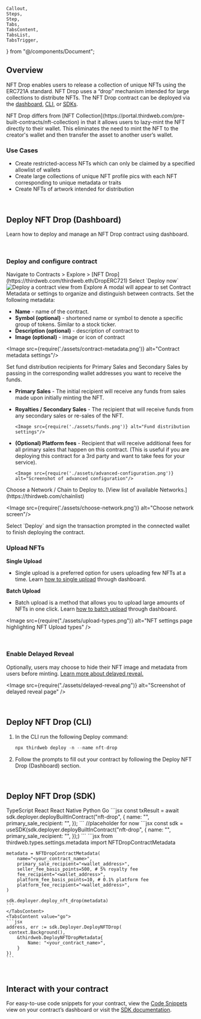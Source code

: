 	Callout,
	Steps,
	Step,
	Tabs,
	TabsContent,
	TabsList,
	TabsTrigger,
} from "@/components/Document";

## Overview

NFT Drop enables users to release a collection of unique NFTs using the ERC721A standard. NFT Drop uses a “drop” mechanism intended for large collections to distribute NFTs. The NFT Drop contract can be deployed via the [dashboard](/pre-built-contracts/nft-drop#deploy-nft-drop-dashboard), [CLI](/pre-built-contracts/nft-drop#deploy-nft-drop-cli), or [SDKs](/pre-built-contracts/nft-drop#deploy-nft-drop-sdk).

<Callout title="NFT Drop vs NFT Collection" variant="info">
	NFT Drop differs from [NFT
	Collection](https://portal.thirdweb.com/pre-built-contracts/nft-collection) in
	that it allows users to lazy-mint the NFT directly to their wallet. This
	eliminates the need to mint the NFT to the creator's wallet and then transfer
	the asset to another user’s wallet.
</Callout>

<br />

### Use Cases

- Create restricted-access NFTs which can only be claimed by a specified allowlist of wallets
- Create large collections of unique NFT profile pics with each NFT corresponding to unique metadata or traits
- Create NFTs of artwork intended for distribution

<br />

## Deploy NFT Drop (Dashboard)

Learn how to deploy and manage an NFT Drop contract using dashboard.

<br />

### Deploy and configure contract

<Steps>
<Step title="Select Contract">
Navigate to Contracts > Explore > [NFT Drop](https://thirdweb.com/thirdweb.eth/DropERC721)
</Step>

<Step title="Deploy">
	Select `Deploy now`
	<Image
		src={require("./assets/deploy-now.png")}
		alt="Deploy a contract view from Explore"
	/>
</Step>

<Step title="Set Metadata">
A modal will appear to set Contract Metadata or settings to organize and distinguish between contracts. Set the following metadata:

- **Name** - name of the contract.
- **Symbol (optional)** - shortened name or symbol to denote a specific group of tokens. Similar to a stock ticker.
- **Description (optional)** - description of contract to
- **Image (optional)** - image or icon of contract

<Image src={require('./assets/contract-metadata.png')} alt="Contract metadata settings"/>
</Step>

<Step title="Fund distribution">
Set fund distribution recipients for Primary Sales and Secondary Sales by passing in the corresponding wallet addresses you want to receive the funds.

- **Primary Sales** - The initial recipient will receive any funds from sales made upon initially minting the NFT.
- **Royalties / Secondary Sales** - The recipient that will receive funds from any secondary sales or re-sales of the NFT.

      <Image src={require('./assets/funds.png')} alt="Fund distribution settings"/>

- **(Optional) Platform fees** - Recipient that will receive additional fees for all primary sales that happen on this contract. (This is useful if you are deploying this contract for a 3rd party and want to take fees for your service).

      <Image src={require('./assets/advanced-configuration.png')} alt="Screenshot of advanced configuration"/>

</Step>

<Step title="Choose network">
Choose a Network / Chain to Deploy to. [View list of available Networks.](https://thirdweb.com/chainlist)

<Image src={require('./assets/choose-network.png')} alt="Choose network screen"/>
</Step>

<Step title="Sign transaction">
	Select `Deploy` and sign the transaction prompted in the connected wallet to
	finish deploying the contract.
</Step>

</Steps>

<br />

### Upload NFTs

**Single Upload**

- Single upload is a preferred option for users uploading few NFTs at a time. Learn [how to single upload](https://portal.thirdweb.com/dashboard/NFTs#single-upload) through dashboard.

**Batch Upload**

- Batch upload is a method that allows you to upload large amounts of NFTs in one click. Learn [how to batch upload](https://portal.thirdweb.com/dashboard/NFTs#batch-upload) through dashboard.

<Image
	src={require("./assets/upload-types.png")}
	alt="NFT settings page highlighting NFT Upload types"
/>

<br />

### Enable Delayed Reveal

Optionally, users may choose to hide their NFT image and metadata from users before minting. [Learn more about delayed reveal.](https://portal.thirdweb.com/dashboard/NFTs#reveal-nfts)

<Image
	src={require("./assets/delayed-reveal.png")}
	alt="Screenshot of delayed reveal page"
/>

<br />

## Deploy NFT Drop (CLI)

1. In the CLI run the following Deploy command:

   ```jsx
   npx thirdweb deploy -n --name nft-drop
   ```

2. Follow the prompts to fill out your contract by following the Deploy NFT Drop (Dashboard) section.

<br />

## Deploy NFT Drop (SDK)

<Tabs defaultValue="account">
	<TabsList>
		<TabsTrigger value="typescript">TypeScript</TabsTrigger>
		<TabsTrigger value="react">React</TabsTrigger>
		<TabsTrigger value="react-native">React Native</TabsTrigger>
		<TabsTrigger value="python">Python</TabsTrigger>
		<TabsTrigger value="go">Go</TabsTrigger>
	</TabsList>
	<TabsContent value="typescript">
        ```jsx
        const txResult = await sdk.deployer.deployBuiltInContract("nft-drop", {
	    name: "<your_contract_name>",
	    primary_sale_recipient: "<wallet_address>",
        });
        ```
    </TabsContent>
	<TabsContent value="react">//placeholder for now</TabsContent>
    <TabsContent value="react-native">
    ```jsx
        const sdk = useSDK(sdk.deployer.deployBuiltInContract("nft-drop", {
        name: "<your_contract_name>",
        primary_sale_recipient: "<wallet_address>",
    });)
    ```
    </TabsContent>
    <TabsContent value="python">
        ```jsx
        from thirdweb.types.settings.metadata import NFTDropContractMetadata

    metadata = NFTDropContractMetadata(
        name="<your_contract_name>",
        primary_sale_recipient="<wallet_address>",
        seller_fee_basis_points=500, # 5% royalty fee
        fee_recipient="<wallet_address>",
        platform_fee_basis_points=10, # 0.1% platform fee
        platform_fee_recipient="<wallet_address>",
    )

    sdk.deployer.deploy_nft_drop(metadata)
    ```
    </TabsContent>
    <TabsContent value="go">
    ```jsx
    address, err := sdk.Deployer.DeployNFTDrop(
     context.Background(),
        &thirdweb.DeployNFTDropMetadata{
            Name: "<your_contract_name>",
        }
    })
    ```

</TabsContent>

</Tabs>

<br />

## Interact with your contract

For easy-to-use code snippets for your contract, view the [Code Snippets](https://portal.thirdweb.com/dashboard/build) view on your contract’s dashboard or visit the [SDK documentation](/sdk).
